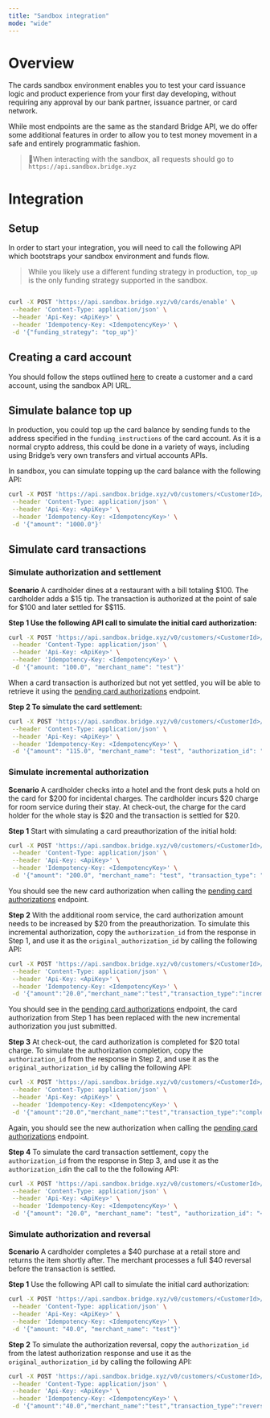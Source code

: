 ```yaml
---
title: "Sandbox integration"
mode: "wide"
---
```


# **Overview**

The cards sandbox environment enables you to test your card issuance logic and product experience from your first day developing, without requiring any approval by our bank partner, issuance partner, or card network.

While most endpoints are the same as the standard Bridge API, we do offer some additional features in order to allow you to test money movement in a safe and entirely programmatic fashion.

> 📘When interacting with the sandbox, all requests should go to   `https://api.sandbox.bridge.xyz`

# **Integration**

## **Setup**

In order to start your integration, you will need to call the following API which bootstraps your sandbox environment and funds flow.

> While you likely use a different funding strategy in production, `top_up` is the only funding strategy supported in the sandbox.

```bash

curl -X POST 'https://api.sandbox.bridge.xyz/v0/cards/enable' \
 --header 'Content-Type: application/json' \
 --header 'Api-Key: <ApiKey>' \
 --header 'Idempotency-Key: <IdempotencyKey>' \
 -d '{"funding_strategy": "top_up"}'
```

## **Creating a card account**

You should follow the steps outlined [<u>here</u>](/platform/cards/overview/guide) to create a customer and a card account, using the sandbox API URL.

## **Simulate balance top up**

In production, you could top up the card balance by sending funds to the address specified in the `funding_instructions` of the card account. As it is a normal crypto address, this could be done in a variety of ways, including using Bridge’s very own transfers and virtual accounts APIs.

In sandbox, you can simulate topping up the card balance with the following API:

```bash
curl -X POST 'https://api.sandbox.bridge.xyz/v0/customers/<CustomerId>/card_accounts/<CardAccountId>/simulate_balance_top_up' \
 --header 'Content-Type: application/json' \
 --header 'Api-Key: <ApiKey>' \
 --header 'Idempotency-Key: <IdempotencyKey>' \
 -d '{"amount": "1000.0"}'
```

## **Simulate card transactions**

### **Simulate authorization and settlement**

**Scenario** A cardholder dines at a restaurant with a bill totaling \$100. The cardholder adds a \$15 tip. The transaction is authorized at the point of sale for \$100 and later settled for \$\$115.

**Step 1 Use the following API call to simulate the initial card authorization:**

```bash
curl -X POST 'https://api.sandbox.bridge.xyz/v0/customers/<CustomerId>/card_accounts/<CardAccountId>/simulate_authorization' \
 --header 'Content-Type: application/json' \
 --header 'Api-Key: <ApiKey>' \
 --header 'Idempotency-Key: <IdempotencyKey>' \
 -d '{"amount: "100.0", "merchant_name": "test"}'
```

When a card transaction is authorized but not yet settled, you will be able to retrieve it using the [<u>pending card authorizations</u>](/api-reference/cards/retrieve-pending-card-authorizations) endpoint.

**Step 2 To simulate the card settlement:**

```bash
curl -X POST 'https://api.sandbox.bridge.xyz/v0/customers/<CustomerId>/card_accounts/<CardAccountId>/simulate_authorization' \
 --header 'Content-Type: application/json' \
 --header 'Api-Key: <ApiKey>' \
 --header 'Idempotency-Key: <IdempotencyKey>' \
 -d '{"amount": "115.0", "merchant_name": "test", "authorization_id": "<CardAuthoriztionIdFromStep1>"}'
```

### **Simulate incremental authorization**

**Scenario** A cardholder checks into a hotel and the front desk puts a hold on the card for \$200 for incidental charges. The cardholder incurs \$20 charge for room service during their stay. At check-out, the charge for the card holder for the whole stay is \$20 and the transaction is settled for \$20.

**Step 1** Start with simulating a card preauthorization of the initial hold:

```bash
curl -X POST 'https://api.sandbox.bridge.xyz/v0/customers/<CustomerId>/card_accounts/<CardAccountId>/simulate_incremental_authorization' \
 --header 'Content-Type: application/json' \
 --header 'Api-Key: <ApiKey>' \
 --header 'Idempotency-Key: <IdempotencyKey>' \
 -d '{"amount": "200.0", "merchant_name": "test", "transaction_type": "preauthorization"}'
```

You should see the new card authorization when calling the [<u>pending card authorizations</u>](/api-reference/cards/retrieve-pending-card-authorizations) endpoint.

**Step 2** With the additional room service, the card authorization amount needs to be increased by \$20 from the preauthorization. To simulate this incremental authorization, copy the `authorization_id` from the response in Step 1, and use it as the `original_authorization_id` by calling the following API:

```bash
curl -X POST 'https://api.sandbox.bridge.xyz/v0/customers/<CustomerId>/card_accounts/<CardAccountId>/simulate_incremental_authorization' \
 --header 'Content-Type: application/json' \
 --header 'Api-Key: <ApiKey>' \
 --header 'Idempotency-Key: <IdempotencyKey>' \
 -d '{"amount":"20.0","merchant_name":"test","transaction_type":"incremental_preauthorization","original_authorization_id":"<CardAuthorizationIdFromStep1>"}'
```

You should see in the [<u>pending card authorizations</u>](/api-reference/cards/retrieve-pending-card-authorizations) endpoint, the card authorization from Step 1 has been replaced with the new incremental authorization you just submitted.

**Step 3** At check-out, the card authorization is completed for \$20 total charge. To simulate the authorization completion, copy the `authorization_id` from the response in Step 2, and use it as the `original_authorization_id` by calling the following API:

```bash
curl -X POST 'https://api.sandbox.bridge.xyz/v0/customers/<CustomerId>/card_accounts/<CardAccountId>/simulate_incremental_authorization' \
 --header 'Content-Type: application/json' \
 --header 'Api-Key: <ApiKey>' \
 --header 'Idempotency-Key: <IdempotencyKey>' \
 -d '{"amount":"20.0","merchant_name":"test","transaction_type":"completion","original_authorization_id":"<CardAuthorizationIdFromStep2>"}'
```

Again, you should see the new authorization when calling the [<u>pending card authorizations</u>](/api-reference/cards/retrieve-pending-card-authorizations) endpoint.

**Step 4** To simulate the card transaction settlement, copy the `authorization_id` from the response in Step 3, and use it as the `authorization_id`in the call to the the following API:

```bash
curl -X POST 'https://api.sandbox.bridge.xyz/v0/customers/<CustomerId>/card_accounts/<CardAccountId>/simulate_authorization' \
 --header 'Content-Type: application/json' \
 --header 'Api-Key: <ApiKey>' \
 --header 'Idempotency-Key: <IdempotencyKey>' \
 -d '{"amount": "20.0", "merchant_name": "test", "authorization_id": "<CardAuthoriztionIdFromStep3>"}'
```

### **Simulate authorization and reversal**

**Scenario** A cardholder completes a \$40 purchase at a retail store and returns the item shortly after. The merchant processes a full \$40 reversal before the transaction is settled.

**Step 1** Use the following API call to simulate the initial card authorization:

```bash
curl -X POST 'https://api.sandbox.bridge.xyz/v0/customers/<CustomerId>/card_accounts/<CardAccountId>/simulate_authorization' \
 --header 'Content-Type: application/json' \
 --header 'Api-Key: <ApiKey>' \
 --header 'Idempotency-Key: <IdempotencyKey>' \
 -d '{"amount: "40.0", "merchant_name": "test"}'
```

**Step 2** To simulate the authorization reversal, copy the `authorization_id` from the latest authorization response and use it as the `original_authorization_id` by calling the following API:

```bash
curl -X POST 'https://api.sandbox.bridge.xyz/v0/customers/<CustomerId>/card_accounts/<CardAccountId>/simulate_incremental_authorization' \
 --header 'Content-Type: application/json' \
 --header 'Api-Key: <ApiKey>' \
 --header 'Idempotency-Key: <IdempotencyKey>' \
 -d '{"amount":"40.0","merchant_name":"test","transaction_type":"reversal","original_authorization_id":"<CardAuthorizationIdFromStep1>"}'
```